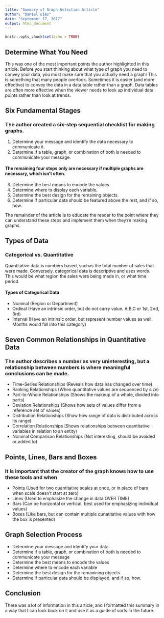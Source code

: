 ```yaml
---
title: "Summary of Graph Selection Article"
author: "Daniel Bies"
date: "September 17, 2017"
output: html_document
---
```


```r
knitr::opts_chunk$set(echo = TRUE)
```

## Determine What You Need
This was one of the most important points the author highlighted in this article. Before you start thinking about what type of graph you need to convey your data, you must make sure that you actually need a graph! This is something that many people overlook. Sometimes it is easier (and more effective) to convey the data in a data table rather than a graph. Data tables are often more effective when the viewer needs to look up individual data points rather than look at trends. 

## Six Fundamental Stages
### The author created a six-step sequential checklist for making graphs.
1) Determine your message and identify the data necessary to communicate it.
2) Determine if a table, graph, or combination of both is needed to communicate your message.

#### The remaining four steps only are necessary if multiple graphs are necessary, which isn't often.
3) Determine the best means to encode the values.
4) Determine where to display each variable.
5) Determine the best design for the remaining objects.
6) Determine if particular data should be featured above the rest, and if so, how.

The remainder of the article is to educate the reader to the point where they can understand these steps and implement them when they're making graphs.

## Types of Data
### Categorical vs. Quantitative
Quantitative data is numbers based, suchas the total number of sales that were made. Conversely, categorical data is descriptive and uses words. This would be what region the sales were being made in, or what time period. 

#### Types of Categorical Data
* Nominal (Region or Department)
* Ordinal (Have an intrinsic order, but do not carry value. A,B,C or 1st, 2nd, 3rd)
* Interval (Have an intrinsic order, but represent number values as well. Months would fall into this category)

## Seven Common Relationships in Quantitative Data
### The author describes a number as very uninteresting, but a relationship between numbers is where meaningful conclusions can be made. 
* Time-Series Relationships (Reveals how data has changed over time)
* Ranking Relationships (When quantitative values are sequenced by size)
* Part-to-Whole Relationships (Shows the makeup of a whole, divided into parts)
* Deviation Relationships (Shows how sets of values differ from a reference set of values)
* Distribution Relationships (Show how range of data is distributed across its range)
* Correlation Relationships (Shows relationships between quantitative variables in relation to an entity)
* Nominal Comparison Relationships (Not interesting, should be avoided or added to)

## Points, Lines, Bars and Boxes
### It is important that the creator of the graph knows how to use these tools and when
* Points (Used for two quantitative scales at once, or in place of bars when scale doesn't start at zero)
* Lines (Used to emphasize the change in data OVER TIME)
* Bars (Can be horizontal or vertical, best used for emphasizing individual values)
* Boxes (Like bars, but can contain multiple qunatitative values with how the box is presented)

## Graph Selection Process
* Determine your message and identify your data
* Determine if a table, graph, or combination of both is needed to communicate your message 
* Determine the best means to encode the values 
* Determine where to encode each variable 
* Determine the best design for the remanining objects
* Determine if particular data should be displayed, and if so, how.

## Conclusion
There was a lot of information in this article, and I formatted this summary in a way that I can look back on it and use it as a guide of sorts in the future. 
